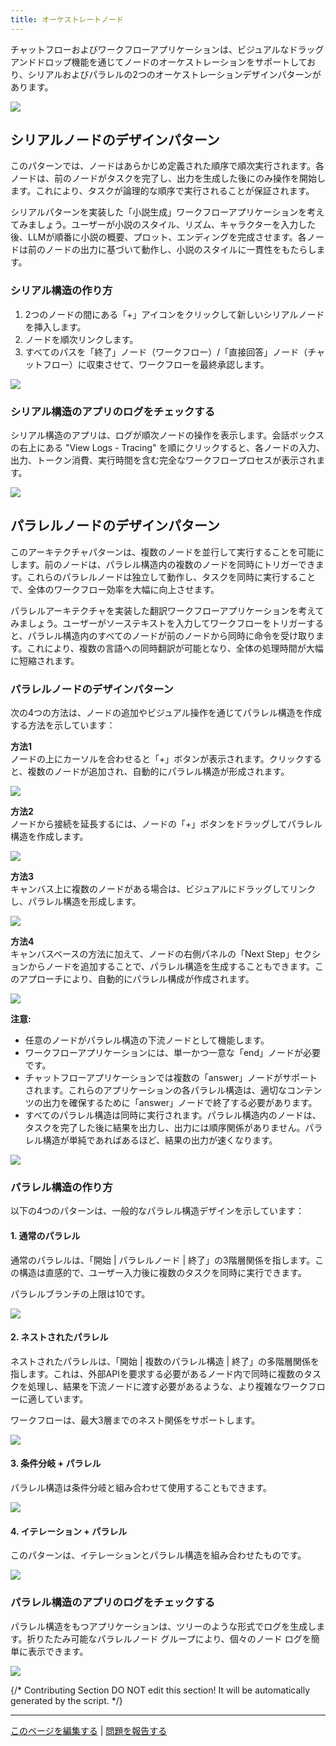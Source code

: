 ```yaml
---
title: オーケストレートノード
---
```


チャットフローおよびワークフローアプリケーションは、ビジュアルなドラッグアンドドロップ機能を通じてノードのオーケストレーションをサポートしており、シリアルおよびパラレルの2つのオーケストレーションデザインパターンがあります。

![](https://assets-docs.dify.ai/dify-enterprise-mintlify/jp/guides/workflow/3984e13db72e2bd19870f5764ec000cf.jpeg)

## シリアルノードのデザインパターン

このパターンでは、ノードはあらかじめ定義された順序で順次実行されます。各ノードは、前のノードがタスクを完了し、出力を生成した後にのみ操作を開始します。これにより、タスクが論理的な順序で実行されることが保証されます。

シリアルパターンを実装した「小説生成」ワークフローアプリケーションを考えてみましょう。ユーザーが小説のスタイル、リズム、キャラクターを入力した後、LLMが順番に小説の概要、プロット、エンディングを完成させます。各ノードは前のノードの出力に基づいて動作し、小説のスタイルに一貫性をもたらします。

### シリアル構造の作り方

1. 2つのノードの間にある「+」アイコンをクリックして新しいシリアルノードを挿入します。
2. ノードを順次リンクします。
3. すべてのパスを「終了」ノード（ワークフロー）/「直接回答」ノード（チャットフロー）に収束させて、ワークフローを最終承認します。

![](https://assets-docs.dify.ai/dify-enterprise-mintlify/jp/guides/workflow/e8e884e146994b5f95cb16ec31cdd81b.png)

### シリアル構造のアプリのログをチェックする

シリアル構造のアプリは、ログが順次ノードの操作を表示します。会話ボックスの右上にある "View Logs - Tracing" を順にクリックすると、各ノードの入力、出力、トークン消費、実行時間を含む完全なワークフロープロセスが表示されます。

![](https://assets-docs.dify.ai/dify-enterprise-mintlify/jp/guides/workflow/1707ee3651f154fcb90c882a2aeab6e9.png)

## パラレルノードのデザインパターン

このアーキテクチャパターンは、複数のノードを並行して実行することを可能にします。前のノードは、パラレル構造内の複数のノードを同時にトリガーできます。これらのパラレルノードは独立して動作し、タスクを同時に実行することで、全体のワークフロー効率を大幅に向上させます。

パラレルアーキテクチャを実装した翻訳ワークフローアプリケーションを考えてみましょう。ユーザーがソーステキストを入力してワークフローをトリガーすると、パラレル構造内のすべてのノードが前のノードから同時に命令を受け取ります。これにより、複数の言語への同時翻訳が可能となり、全体の処理時間が大幅に短縮されます。

### パラレルノードのデザインパターン

次の4つの方法は、ノードの追加やビジュアル操作を通じてパラレル構造を作成する方法を示しています：

**方法1**\
ノードの上にカーソルを合わせると「+」ボタンが表示されます。クリックすると、複数のノードが追加され、自動的にパラレル構造が形成されます。

![](https://assets-docs.dify.ai/dify-enterprise-mintlify/jp/guides/workflow/b93ff4b81f2a5526a8787aa1e9fb314d.png)

**方法2**\
ノードから接続を延長するには、ノードの「+」ボタンをドラッグしてパラレル構造を作成します。

![](https://assets-docs.dify.ai/dify-enterprise-mintlify/jp/guides/workflow/8deebdb38e3848966ed667e6ed97bdce.png)

**方法3**\
キャンバス上に複数のノードがある場合は、ビジュアルにドラッグしてリンクし、パラレル構造を形成します。

![](https://assets-docs.dify.ai/dify-enterprise-mintlify/jp/guides/workflow/3997bca0f5efa1a3c4a214dbe3ed1f0c.png)

**方法4**\
キャンバスベースの方法に加えて、ノードの右側パネルの「Next Step」セクションからノードを追加することで、パラレル構造を生成することもできます。このアプローチにより、自動的にパラレル構成が作成されます。

![](https://assets-docs.dify.ai/dify-enterprise-mintlify/jp/guides/workflow/516d11ac4c75ecf394da371f76feb89c.png)

**注意:**

* 任意のノードがパラレル構造の下流ノードとして機能します。
* ワークフローアプリケーションには、単一かつ一意な「end」ノードが必要です。
* チャットフローアプリケーションでは複数の「answer」ノードがサポートされます。これらのアプリケーションの各パラレル構造は、適切なコンテンツの出力を確保するために「answer」ノードで終了する必要があります。
* すべてのパラレル構造は同時に実行されます。パラレル構造内のノードは、タスクを完了した後に結果を出力し、出力には順序関係がありません。パラレル構造が単純であればあるほど、結果の出力が速くなります。

![](https://assets-docs.dify.ai/dify-enterprise-mintlify/jp/guides/workflow/1d0884e4c9bfa548d84849871719d646.png)

### パラレル構造の作り方

以下の4つのパターンは、一般的なパラレル構造デザインを示しています：

#### 1. 通常のパラレル

通常のパラレルは、「開始 | パラレルノード | 終了」の3階層関係を指します。この構造は直感的で、ユーザー入力後に複数のタスクを同時に実行できます。

パラレルブランチの上限は10です。

![](https://assets-docs.dify.ai/dify-enterprise-mintlify/jp/guides/workflow/5ba85864454880561ec95a37db382f20.png)

#### 2. ネストされたパラレル

ネストされたパラレルは、「開始 | 複数のパラレル構造 | 終了」の多階層関係を指します。これは、外部APIを要求する必要があるノード内で同時に複数のタスクを処理し、結果を下流ノードに渡す必要があるような、より複雑なワークフローに適しています。

ワークフローは、最大3層までのネスト関係をサポートします。

![](https://assets-docs.dify.ai/dify-enterprise-mintlify/jp/guides/workflow/036f9fcfb1d0f8dedbd34e90ebb64c29.png)

#### 3. 条件分岐 + パラレル

パラレル構造は条件分岐と組み合わせて使用することもできます。

![](https://assets-docs.dify.ai/dify-enterprise-mintlify/jp/guides/workflow/d28637a39327032fa333fd49b9dd2e73.png)

#### 4. イテレーション + パラレル

このパターンは、イテレーションとパラレル構造を組み合わせたものです。

![](https://assets-docs.dify.ai/dify-enterprise-mintlify/jp/guides/workflow/bc06917031cf52c2e3d8cf9fe8a8dc8b.png)

### パラレル構造のアプリのログをチェックする

パラレル構造をもつアプリケーションは、ツリーのような形式でログを生成します。折りたたみ可能なパラレルノード グループにより、個々のノード ログを簡単に表示できます。

![](https://assets-docs.dify.ai/dify-enterprise-mintlify/jp/guides/workflow/ad6acb838b58d2e0c8f99669b24aa20d.png)

{/*
Contributing Section
DO NOT edit this section!
It will be automatically generated by the script.
*/}

---

[このページを編集する](https://github.com/langgenius/dify-docs/edit/main/ja-jp/guides/workflow/orchestrate-node.mdx) | [問題を報告する](https://github.com/langgenius/dify-docs/issues/new?title=ドキュメントの問題%3A%20strate-n&body=%23%23%20問題の説明%0A%3C%21--%20発見した問題について簡単に説明してください%20--%3E%0A%0A%23%23%20ページリンク%0Ahttps%3A%2F%2Fgithub.com%2Flanggenius%2Fdify-docs%2Fblob%2Fmain%2Fja-jp/guides/workflow%2Forchestrate-node.mdx%0A%0A%23%23%20提案される変更%0A%3C%21--%20特定の変更案がある場合は、ここで説明してください%20--%3E%0A%0A%3C%21--%20ドキュメントの品質向上にご協力いただきありがとうございます！%20--%3E)

